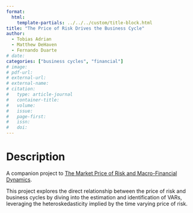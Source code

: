 ```yaml
---
format: 
  html:
    template-partials: ../../../custom/title-block.html
title: "The Price of Risk Drives the Business Cycle"
author: 
  - Tobias Adrian
  - Matthew DeHaven
  - Fernando Duarte
# date:
categories: ["business cycles", "financial"]
# image: 
# pdf-url:
# external-url:
# external-name:
# citation:
#   type: article-journal
#   container-title:
#   volume:
#   issue:
#   page-first:
#   issn:
#   doi:
---
```


# Description

A companion project to [The Market Price of Risk and Macro-Financial Dynamics](../../working-papers/2024-11-14-Market-Price-of-Risk/index.html).

This project explores the direct relationship between the price of risk and business cycles by diving into the estimation and identification of VARs, leveraging the heteroskedasticity implied by the time varying price of risk.